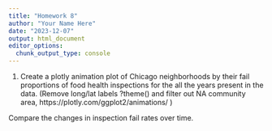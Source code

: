 ```yaml
---
title: "Homework 8"
author: "Your Name Here"
date: "2023-12-07"
output: html_document
editor_options: 
  chunk_output_type: console
---
```


1. Create a plotly animation plot of Chicago neighborhoods by their fail proportions of food health inspections for the all the years present in the data. (Remove long/lat labels ?theme() and filter out NA community area, https://plotly.com/ggplot2/animations/ )

Compare the changes in inspection fail rates over time.
